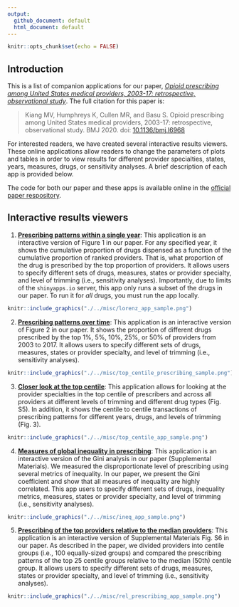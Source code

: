 ```yaml
---
output: 
  github_document: default
  html_document: default
---
```


```r
knitr::opts_chunk$set(echo = FALSE)
```

## Introduction

This is a list of companion applications for our paper, [*Opioid prescribing among United States medical providers, 2003-17: retrospective, observational study*](https://www.doi.org/10.1136/bmj.l6968). The full citation for this paper is: 

> Kiang MV, Humphreys K, Cullen MR, and Basu S. Opioid prescribing among United States medical providers, 2003-17: retrospective, observational study. BMJ 2020. doi: [10.1136/bmj.l6968](https://www.doi.org/10.1136/bmj.l6968)

For interested readers, we have created several interactive results viewers. These online applications allow readers to change the parameters of plots and tables in order to view results for different provider specialties, states, years, measures, drugs, or sensitivity analyses. A brief description of each app is provided below.

The code for both our paper and these apps is available online in the [official paper respository](https://mathewkiang.com/disproportionate_prescribing).

## Interactive results viewers

1. [**Prescribing patterns within a single year**](https://sanjaybasu.shinyapps.io/lorenz_curve_app/): This application is an interactive version of Figure 1 in our paper. For any specified year, it shows the cumulative proportion of drugs dispensed as a function of the cumulative proportion of ranked providers. That is, what proportion of the drug is prescribed by the top proportion of providers. It allows users to specify different sets of drugs, measures, states or provider specialty, and level of trimming (i.e., sensitivity analyses). Importantly, due to limits of the `shinyapps.io` server, this app only runs a subset of the drugs in our paper. To run it for *all* drugs, you must run the app locally. 

<p align='center'>
```r
knitr::include_graphics("./../misc/lorenz_app_sample.png")
```
</p>


2. [**Prescribing patterns over time**](https://sanjaybasu.shinyapps.io/prescribing_over_time_app/): This application is an interactive version of Figure 2 in our paper. It shows the proportion of different drugs prescribed by the top 1%, 5%, 10%, 25%, or 50% of providers from 2003 to 2017. It allows users to specify different sets of drugs, measures, states or provider specialty, and level of trimming (i.e., sensitivity analyses).

<p align='center'>
```r
knitr::include_graphics("./../misc/top_centile_prescribing_sample.png")
```
</p>

3. [**Closer look at the top centile**](https://sanjaybasu.shinyapps.io/inequality_over_time_app/): This application allows for looking at the provider specialties in the top centile of prescribers and across all providers at different levels of trimming and different drug types (Fig. S5). In addition, it shows the centile to centile transactions of prescribing patterns for different years, drugs, and levels of trimming (Fig. 3). 

<p align='center'>
```r
knitr::include_graphics("./../misc/top_centile_app_sample.png")
```
</p>

4. [**Measures of global inequality in prescribing**](https://sanjaybasu.shinyapps.io/top_centile_app/): This application is an interactive version of the Gini analysis in our paper (Supplemental Materials). We measured the disproportionate level of prescribing using several metrics of inequality. In our paper, we present the Gini coefficient and show that all measures of inequality are highly correlated. This app users to specify different sets of drugs, inequality metrics, measures, states or provider specialty, and level of trimming (i.e., sensitivity analyses).

<p align='center'>
```r
knitr::include_graphics("./../misc/ineq_app_sample.png")
```
</p>

5. [**Prescribing of the top providers relative to the median providers**](https://sanjaybasu.shinyapps.io/ntile_relative_app/): This application is an interactive version of Supplemental Materials Fig. S6 in our paper. As described in the paper, we divided providers into centile groups (i.e., 100 equally-sized groups) and compared the prescribing patterns of the top 25 centile groups relative to the median (50th) centile group. It allows users to specify different sets of drugs, measures, states or provider specialty, and level of trimming (i.e., sensitivity analyses).

<p align='center'>
```r
knitr::include_graphics("./../misc/rel_prescribing_app_sample.png")
```
</p>
